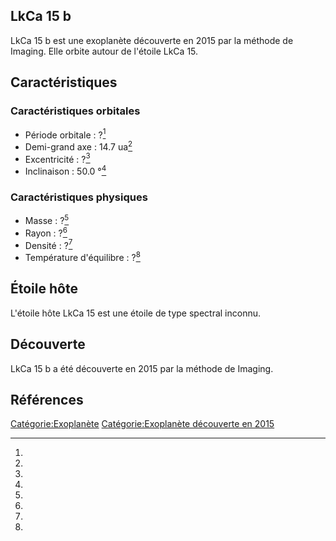 == LkCa 15 b ==

{{Infobox Exoplanète
| nom = LkCa 15 b
| image = 
| légende = 
| étoile = LkCa 15
| constellation = 
| ascension_droite = 
| déclinaison = 
| distance = ?
| type_spectral = ?
| masse = ?<ref></ref>
| rayon = ?<ref></ref>
| densité = ?<ref></ref>
| gravité = ?<ref></ref>
| température = ?<ref></ref>
| période = ?<ref></ref>
| demi_grand_axe = 14.7 ua<ref></ref>
| excentricité = ?<ref></ref>
| inclinaison = 50.0 °<ref></ref>
| méthode_découverte = Imaging
| date_découverte = 2015
| statut = Confirmée
}}

LkCa 15 b est une exoplanète découverte en 2015 par la méthode de Imaging. Elle orbite autour de l'étoile LkCa 15.

== Caractéristiques ==

=== Caractéristiques orbitales ===
* Période orbitale : ?<ref></ref>
* Demi-grand axe : 14.7 ua<ref></ref>
* Excentricité : ?<ref></ref>
* Inclinaison : 50.0 °<ref></ref>

=== Caractéristiques physiques ===
* Masse : ?<ref></ref>
* Rayon : ?<ref></ref>
* Densité : ?<ref></ref>
* Température d'équilibre : ?<ref></ref>

== Étoile hôte ==

{{Infobox Étoile
| nom = LkCa 15
| image = 
| légende = 
| constellation = 
| ascension_droite = 
| déclinaison = 
| distance = ?
| type_spectral = ?
| magnitude_absolue = 
| magnitude_apparente = 
| masse = ?<ref></ref>
| rayon = ?<ref></ref>
| température = ?<ref></ref>
| métallicité = ?<ref></ref>
| âge = ?<ref></ref>
}}

L'étoile hôte LkCa 15 est une étoile de type spectral inconnu.

== Découverte ==

LkCa 15 b a été découverte en 2015 par la méthode de Imaging.

== Références ==
<references />

[[Catégorie:Exoplanète]]
[[Catégorie:Exoplanète découverte en 2015]]
